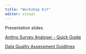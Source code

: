 ```yaml
---
title: "Workshop Kit"
editor: visual
---
```


Presentation slides

[Anthro Survey Analyser - Quick Guide](https://apps.who.int/nutgrowthdb/about/06062019_Anthro_QuickGuide.pdf?ua=1)

[Data Quality Assessment Guidlines](https://github.com/drpakhare/Workshop-NDA/blob/master/workshop_kit/Data%20Quality%20Assessment%20Guidance.docx)
